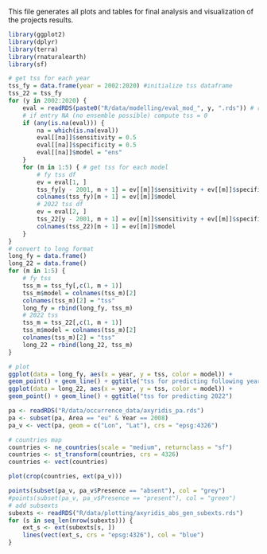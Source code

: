 This file generates all plots and tables for final analysis and visualization 
of the projects results.

```r
library(ggplot2)
library(dplyr)
library(terra)
library(rnaturalearth)
library(sf)
```

```r
# get tss for each year
tss_fy = data.frame(year = 2002:2020) #initialize tss dataframe
tss_22 = tss_fy
for (y in 2002:2020) {
    eval = readRDS(paste0("R/data/modelling/eval_mod_", y, ".rds")) # read eval
    # if entry NA (no ensemble possible) compute tss = 0
    if (any(is.na(eval))) {
        na = which(is.na(eval))
        eval[[na]]$sensitivity = 0.5
        eval[[na]]$specificity = 0.5
        eval[[na]]$model = "ens"
    }
    for (m in 1:5) { # get tss for each model
        # fy tss df
        ev = eval[1, ]
        tss_fy[y - 2001, m + 1] = ev[[m]]$sensitivity + ev[[m]]$specificity - 1
        colnames(tss_fy)[m + 1] = ev[[m]]$model
        # 2022 tss df
        ev = eval[2, ]
        tss_22[y - 2001, m + 1] = ev[[m]]$sensitivity + ev[[m]]$specificity - 1
        colnames(tss_22)[m + 1] = ev[[m]]$model
    }
}
# convert to long format
long_fy = data.frame()
long_22 = data.frame()
for (m in 1:5) {
    # fy tss
    tss_m = tss_fy[,c(1, m + 1)]
    tss_m$model = colnames(tss_m)[2]
    colnames(tss_m)[2] = "tss"
    long_fy = rbind(long_fy, tss_m)
    # 2022 tss 
    tss_m = tss_22[,c(1, m + 1)]
    tss_m$model = colnames(tss_m)[2]
    colnames(tss_m)[2] = "tss"
    long_22 = rbind(long_22, tss_m)
}

# plot
ggplot(data = long_fy, aes(x = year, y = tss, color = model)) + 
geom_point() + geom_line() + ggtitle("tss for predicting following year")
ggplot(data = long_22, aes(x = year, y = tss, color = model)) + 
geom_point() + geom_line() + ggtitle("tss for predicting 2022")
```

```r
pa <- readRDS("R/data/occurrence_data/axyridis_pa.rds")
pa <- subset(pa, Area == "eu" & Year == 2008)
pa_v <- vect(pa, geom = c("Lon", "Lat"), crs = "epsg:4326")

# countries map
countries <- ne_countries(scale = "medium", returnclass = "sf")
countries <- st_transform(countries, crs = 4326)
countries <- vect(countries)

plot(crop(countries, ext(pa_v)))

points(subset(pa_v, pa_v$Presence == "absent"), col = "grey")
#points(subset(pa_v, pa_v$Presence == "present"), col = "green")
# add subsexts
subexts <- readRDS("R/data/plotting/axyridis_abs_gen_subexts.rds")
for (s in seq_len(nrow(subexts))) {
    ext_s <- ext(subexts[s, ])
    lines(vect(ext_s, crs = "epsg:4326"), col = "blue")
}
```
